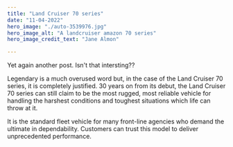 ```yaml
---
title: "Land Cruiser 70 series"
date: "11-04-2022"
hero_image: "./auto-3539976.jpg"
hero_image_alt: "A landcruiser amazon 70 series"
hero_image_credit_text: "Jane Almon"

---
```


Yet again another post. Isn't that intersting??

Legendary is a much overused word but, in the case of the Land Cruiser 70 series,
 it is completely justified. 30 years on from its debut, the Land Cruiser 70 series
  can still claim to be the most rugged, most reliable vehicle for handling the harshest
   conditions and toughest situations which life can throw at it.

It is the standard fleet vehicle for many front-line agencies who demand the ultimate in dependability.
 Customers can trust this model to deliver unprecedented performance.